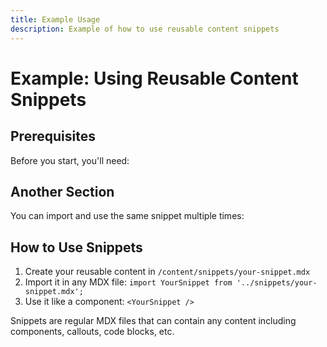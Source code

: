 ```yaml
---
title: Example Usage
description: Example of how to use reusable content snippets
---
```



# Example: Using Reusable Content Snippets

## Prerequisites

Before you start, you'll need:

<GetBlockfrostKey />

## Another Section

You can import and use the same snippet multiple times:

<GetBlockfrostKey />

## How to Use Snippets

1. Create your reusable content in `/content/snippets/your-snippet.mdx`
2. Import it in any MDX file: `import YourSnippet from '../snippets/your-snippet.mdx';`
3. Use it like a component: `<YourSnippet />`

<Callout type="info">
  Snippets are regular MDX files that can contain any content including components, callouts, code blocks, etc.
</Callout>